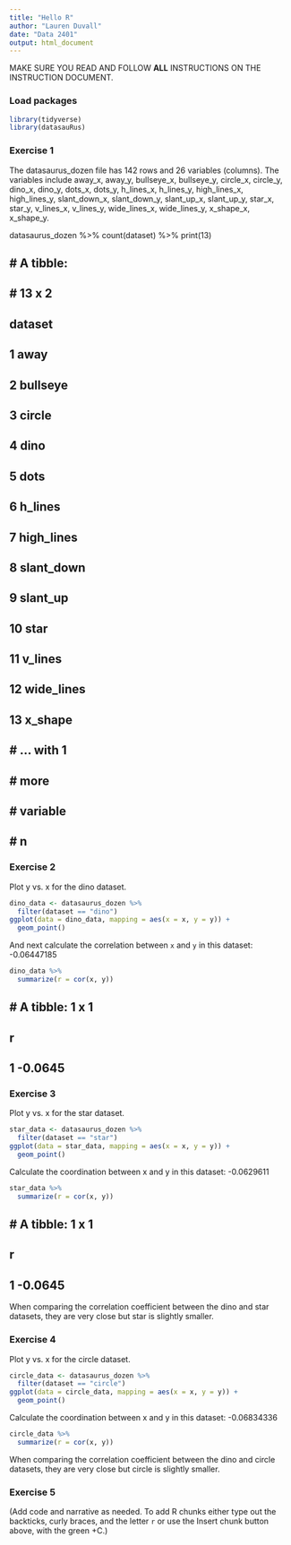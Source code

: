 ```yaml
---
title: "Hello R"
author: "Lauren Duvall"
date: "Data 2401"
output: html_document
---
```


MAKE SURE YOU READ AND FOLLOW **ALL** INSTRUCTIONS ON THE INSTRUCTION DOCUMENT. 

### Load packages

```r
library(tidyverse) 
library(datasauRus)
```


### Exercise 1

The datasaurus_dozen file has 142 rows and 26 variables (columns). The variables include away_x, away_y, bullseye_x, bullseye_y, circle_x, circle_y, dino_x, dino_y, dots_x, dots_y, h_lines_x, h_lines_y, high_lines_x, high_lines_y, slant_down_x, slant_down_y, slant_up_x, slant_up_y, star_x, star_y, v_lines_x, v_lines_y, wide_lines_x, wide_lines_y, x_shape_x, x_shape_y. 

datasaurus_dozen %>%
count(dataset) %>%
print(13)

## # A tibble:
## #  13 x 2
##   dataset
##   <chr>
##  1 away
##  2 bullseye
##  3 circle 
##  4 dino
##  5 dots 
##  6 h_lines
##  7 high_lines
##  8 slant_down
##  9 slant_up
## 10 star
## 11 v_lines
## 12 wide_lines
## 13 x_shape
## # ... with 1
## #   more
## #   variable 
## #   n <int>


### Exercise 2

Plot y vs. x for the dino dataset. 

```r
dino_data <- datasaurus_dozen %>%
  filter(dataset == "dino")
ggplot(data = dino_data, mapping = aes(x = x, y = y)) +
  geom_point()
```

And next calculate the correlation between `x` and `y` in this dataset: -0.06447185

```r
dino_data %>%
  summarize(r = cor(x, y))
```
## # A tibble: 1 x 1
##       r
##   <dbl>
## 1 -0.0645


### Exercise 3
 
 Plot y vs. x for the star dataset. 

```r
star_data <- datasaurus_dozen %>%
  filter(dataset == "star")
ggplot(data = star_data, mapping = aes(x = x, y = y)) +
  geom_point()

```

Calculate the coordination between x and y in this dataset: -0.0629611
 
```r
star_data %>%
  summarize(r = cor(x, y))

```

## # A tibble: 1 x 1
##         r
##     <dbl>
## 1 -0.0645

When comparing the correlation coefficient between the dino and star datasets, they are very close but star is slightly smaller.  
 
### Exercise 4

Plot y vs. x for the circle dataset. 

```r
circle_data <- datasaurus_dozen %>%
  filter(dataset == "circle")
ggplot(data = circle_data, mapping = aes(x = x, y = y)) +
  geom_point()

```

Calculate the coordination between x and y in this dataset: -0.06834336

```r
circle_data %>%
  summarize(r = cor(x, y))

```
When comparing the correlation coefficient between the dino and circle datasets, they are very close but circle is slightly smaller. 


### Exercise 5

(Add code and narrative as needed. To add R chunks either type out the backticks, curly braces, and the letter `r` or use the Insert chunk button above, with the green +C.)
```r

```

